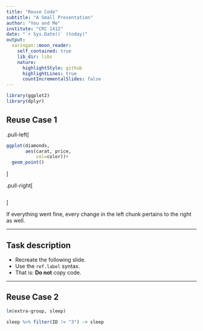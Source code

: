 ```yaml
---
title: "Reuse Code"
subtitle: "A Small Presentation"
author: "You and Me"
institute: "CRC 1412"
date: "`r Sys.Date()` (today)"
output:
  xaringan::moon_reader:
    self_contained: true
    lib_dir: libs
    nature:
      highlightStyle: github
      highlightLines: true
      countIncrementalSlides: false
---
```


```r
library(ggplot2)
library(dplyr)
```


## Reuse Case 1

.pull-left[
```r
ggplot(diamonds,
       aes(carat, price, 
           col=color))+
  geom_point()
```
]

.pull-right[
```r
```
]

If everything went fine, every change in the left chunk pertains to the right as well.

---

## Task description

* Recreate the following slide.
* Use the `ref.label` syntax.
* That is: **Do not** copy code.

---

## Reuse Case 2

```r
lm(extra~group, sleep)
```

```r
sleep %>% filter(ID != "3") -> sleep
```


```r
```

